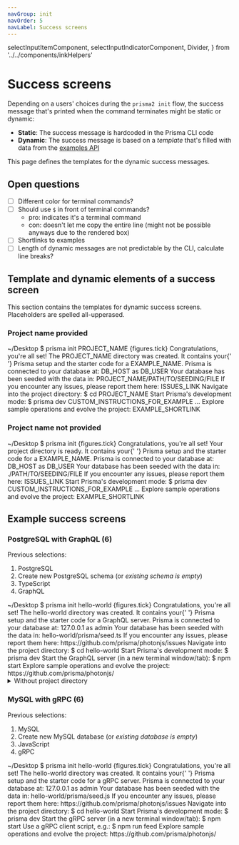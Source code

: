 ```yaml
---
navGroup: init
navOrder: 5
navLabel: Success screens
---
```


  selectInputItemComponent,
  selectInputIndicatorComponent,
  Divider,
} from '../../components/inkHelpers'

# Success screens

Depending on a users' choices during the `prisma2 init` flow, the success message that's printed when the command terminates might be static or dynamic:

- **Static**: The success message is hardcoded in the Prisma CLI code
- **Dynamic**: The success message is based on a _template_ that's filled with data from the [examples API](../examples-api)

This page defines the templates for the dynamic success messages.

## Open questions

- [ ] Different color for terminal commands?
- [ ] Should use `$` in front of terminal commands?
  - pro: indicates it's a terminal command
  - con: doesn't let me copy the entire line (might not be possible anyways due to the rendered box)
- [ ] Shortlinks to examples
- [ ] Length of dynamic messages are not predictable by the CLI, calculate line breaks?

## Template and dynamic elements of a success screen

This section contains the templates for dynamic success screens. Placeholders are spelled all-upperased.

### Project name provided

<Terminal>
  <Box marginBottom={1}>
    <Color dim>~/Desktop $</Color> prisma init PROJECT_NAME
  </Box>
  <Box marginLeft={2} marginBottom={1}>
    <Color green>{figures.tick} Congratulations, you're all set!</Color>
  </Box>
  <BorderBox flexDirection="column" title={chalk.bold('Success')}>
    <Box marginLeft={2} marginBottom={1} flexDirection="column">
      <Text>
        The <Text bold>PROJECT_NAME</Text> directory was created. It contains
        your{' '}
      </Text>
      <Text>Prisma setup and the starter code for a EXAMPLE_NAME.</Text>
    </Box>
    <Box marginLeft={2} marginBottom={1} flexDirection="column">
      <Text>Prisma is connected to your database at:</Text>
      <Text>
        <Text bold>DB_HOST</Text> as <Text bold>DB_USER</Text>
      </Text>
    </Box>
    <Box marginLeft={2} marginBottom={1} flexDirection="column">
      <Text>Your database has been seeded with the data in:</Text>
      <Text bold>PROJECT_NAME/PATH/TO/SEEDING/FILE</Text>
    </Box>
    <Box marginLeft={2} flexDirection="column">
      <Text>If you encounter any issues, please report them here:</Text>
      <Text bold>ISSUES_LINK</Text>
    </Box>
  </BorderBox>
  <BorderBox
    flexDirection="column"
    marginTop={1}
    marginBottom={1}
    title={chalk.bold('Next steps')}
  >
    <Box marginLeft={2} width={100} flexDirection="column">
      <Text>Navigate into the project directory:</Text>
      <Box marginBottom={1} flexDirection="column">
        <Text bold>$ cd PROJECT_NAME</Text>
      </Box>
      <Text>Start Prisma's development mode:</Text>
      <Box marginBottom={1} flexDirection="column">
        <Text bold>$ prisma dev</Text>
      </Box>
      <Box marginBottom={1} flexDirection="column">
        <Text>CUSTOM_INSTRUCTIONS_FOR_EXAMPLE</Text>
        <Text>...</Text>
      </Box>
      <Text>Explore sample operations and evolve the project:</Text>
      <Text bold>EXAMPLE_SHORTLINK</Text>
    </Box>
  </BorderBox>
</Terminal>

### Project name **not** provided

<Terminal>
  <Box marginBottom={1}>
    <Color dim>~/Desktop $</Color> prisma init
  </Box>
  <Box marginLeft={2} marginBottom={1}>
    <Color green>{figures.tick} Congratulations, you're all set!</Color>
  </Box>
  <BorderBox flexDirection="column" title={chalk.bold('Success')}>
    <Box marginLeft={2} marginBottom={1} flexDirection="column">
      <Text>
       Your project directory is ready. It contains
        your{' '}
      </Text>
      <Text>Prisma setup and the starter code for a EXAMPLE_NAME.</Text>
    </Box>
    <Box marginLeft={2} marginBottom={1} flexDirection="column">
      <Text>Prisma is connected to your database at:</Text>
      <Text>
        <Text bold>DB_HOST</Text> as <Text bold>DB_USER</Text>
      </Text>
    </Box>
    <Box marginLeft={2} marginBottom={1} flexDirection="column">
      <Text>Your database has been seeded with the data in:</Text>
      <Text bold>./PATH/TO/SEEDING/FILE</Text>
    </Box>
    <Box marginLeft={2} flexDirection="column">
      <Text>If you encounter any issues, please report them here:</Text>
      <Text bold>ISSUES_LINK</Text>
    </Box>
  </BorderBox>
  <BorderBox
    flexDirection="column"
    marginTop={1}
    marginBottom={1}
    title={chalk.bold('Next steps')}
  >
    <Box marginLeft={2} width={100} flexDirection="column">
      <Text>Start Prisma's development mode:</Text>
      <Box marginBottom={1} flexDirection="column">
        <Text bold>$ prisma dev</Text>
      </Box>
      <Box marginBottom={1} flexDirection="column">
        <Text>CUSTOM_INSTRUCTIONS_FOR_EXAMPLE</Text>
        <Text>...</Text>
      </Box>
      <Text>Explore sample operations and evolve the project:</Text>
      <Text bold>EXAMPLE_SHORTLINK</Text>
    </Box>
  </BorderBox>
</Terminal>

## Example success screens

### PostgreSQL with GraphQL (6)

Previous selections:

1. PostgreSQL
1. Create new PostgreSQL schema (or _existing schema is empty_)
1. TypeScript
1. GraphQL

<Terminal>
  <Box marginBottom={1}>
    <Color dim>~/Desktop $</Color> prisma init hello-world
  </Box>
  <Box marginLeft={2} marginBottom={1}>
    <Color green>{figures.tick} Congratulations, you're all set!</Color>
  </Box>
  <BorderBox flexDirection="column" title={chalk.bold('Success')}>
    <Box marginLeft={2} marginBottom={1} flexDirection="column">
      <Text>
        The <Text bold>hello-world</Text> directory was created. It contains
        your{' '}
      </Text>
      <Text>Prisma setup and the starter code for a GraphQL server.</Text>
    </Box>
    <Box marginLeft={2} marginBottom={1} flexDirection="column">
      <Text>Prisma is connected to your database at:</Text>
      <Text>
        <Text bold>127.0.0.1</Text> as <Text bold>admin</Text>
      </Text>
    </Box>
    <Box marginLeft={2} marginBottom={1} flexDirection="column">
      <Text>Your database has been seeded with the data in:</Text>
      <Text bold>hello-world/prisma/seed.ts</Text>
    </Box>
    <Box marginLeft={2} flexDirection="column">
      <Text>If you encounter any issues, please report them here:</Text>
      <Text bold>https://github.com/prisma/photonjs/issues</Text>
    </Box>
  </BorderBox>
  <BorderBox
    flexDirection="column"
    marginTop={1}
    marginBottom={1}
    title={chalk.bold('Next steps')}
  >
    <Box marginLeft={2} width={100} flexDirection="column">
      <Text>Navigate into the project directory:</Text>
      <Box marginBottom={1} flexDirection="column">
        <Text bold>$ cd hello-world</Text>
      </Box>
      <Text>Start Prisma's development mode:</Text>
      <Box marginBottom={1} flexDirection="column">
        <Text bold>$ prisma dev</Text>
      </Box>
      <Text>Start the GraphQL server (in a new terminal window/tab):</Text>
      <Box marginBottom={1} flexDirection="column">
        <Text bold>$ npm start</Text>
      </Box>
      <Text>Explore sample operations and evolve the project:</Text>
      <Text bold>https://github.com/prisma/photonjs/</Text>
    </Box>
  </BorderBox>
</Terminal>

<br />
<details><summary>Without project directory</summary>

If no project directory (here: `hello-world`) was provided, the sentence should be: "Your project directory is ready. It contains your Prisma setup and the starter code for a GraphQL server.":

<Terminal>
  <Box marginBottom={1}>
    <Color dim>~/Desktop $</Color> prisma init
  </Box>
  <Box marginLeft={2} marginBottom={1}>
    <Color green>{figures.tick} Congratulations, you're all set!</Color>
  </Box>
  <BorderBox flexDirection="column" title={chalk.bold('Success')}>
    <Box marginLeft={2} marginBottom={1} flexDirection="column">
      <Text>Your project directory is ready. It contains your </Text>
      <Text>Prisma setup and the starter code for a GraphQL server.</Text>
    </Box>
    <Box marginLeft={2} marginBottom={1} flexDirection="column">
      <Text>Prisma is connected to your database at:</Text>
      <Text>
        <Text bold>127.0.0.1</Text> as <Text bold>admin</Text>
      </Text>
    </Box>
    <Box marginLeft={2} marginBottom={1} flexDirection="column">
      <Text>Your database has been seeded with the data in:</Text>
      <Text bold>hello-world/prisma/seed.ts</Text>
    </Box>
    <Box marginLeft={2} flexDirection="column">
      <Text>If you encounter any issues, please report them here:</Text>
      <Text bold>https://github.com/prisma/photonjs/issues</Text>
    </Box>
  </BorderBox>
  <BorderBox
    flexDirection="column"
    marginTop={1}
    marginBottom={1}
    title={chalk.bold('Next steps')}
  >
    <Box marginLeft={2} width={100} flexDirection="column">
      <Text>Start Prisma's development mode:</Text>
      <Box marginBottom={1} flexDirection="column">
        <Text bold>$ prisma dev</Text>
      </Box>
      <Text>Start the GraphQL server (in a new terminal window/tab):</Text>
      <Box marginBottom={1} flexDirection="column">
        <Text bold>$ npm start</Text>
      </Box>
      <Text>Explore sample operations and evolve the project:</Text>
      <Text bold>https://github.com/prisma/photonjs/</Text>
    </Box>
  </BorderBox>
</Terminal>

</details>

### MySQL with gRPC (6)

Previous selections:

1. MySQL
1. Create new MySQL database (or _existing database is empty_)
1. JavaScript
1. gRPC

<Terminal>
  <Box marginBottom={1}>
    <Color dim>~/Desktop $</Color> prisma init hello-world
  </Box>
  <Box marginLeft={2} marginBottom={1}>
    <Color green>{figures.tick} Congratulations, you're all set!</Color>
  </Box>
  <BorderBox flexDirection="column" title={chalk.bold('Success')}>
    <Box marginLeft={2} marginBottom={1} flexDirection="column">
      <Text>
        The <Text bold>hello-world</Text> directory was created. It contains
        your{' '}
      </Text>
      <Text>Prisma setup and the starter code for a gRPC server.</Text>
    </Box>
    <Box marginLeft={2} marginBottom={1} flexDirection="column">
      <Text>Prisma is connected to your database at:</Text>
      <Text>
        <Text bold>127.0.0.1</Text> as <Text bold>admin</Text>
      </Text>
    </Box>
    <Box marginLeft={2} marginBottom={1} flexDirection="column">
      <Text>Your database has been seeded with the data in:</Text>
      <Text bold>hello-world/prisma/seed.js</Text>
    </Box>
    <Box marginLeft={2} flexDirection="column">
      <Text>If you encounter any issues, please report them here:</Text>
      <Text bold>https://github.com/prisma/photonjs/issues</Text>
    </Box>
  </BorderBox>
  <BorderBox
    flexDirection="column"
    marginTop={1}
    marginBottom={1}
    title={chalk.bold('Next steps')}
  >
    <Box marginLeft={2} width={100} flexDirection="column">
      <Text>Navigate into the project directory:</Text>
      <Box marginBottom={1} flexDirection="column">
        <Text bold>$ cd hello-world</Text>
      </Box>
      <Text>Start Prisma's development mode:</Text>
      <Box marginBottom={1} flexDirection="column">
        <Text bold>$ prisma dev</Text>
      </Box>
      <Text>Start the gRPC server (in a new terminal window/tab):</Text>
      <Box marginBottom={1} flexDirection="column">
        <Text bold>$ npm start</Text>
      </Box>
      <Text>Use a gRPC client script, e.g.:</Text>
      <Box marginBottom={1} flexDirection="column">
        <Text bold>$ npm run feed</Text>
      </Box>
      <Text>Explore sample operations and evolve the project:</Text>
      <Text bold>https://github.com/prisma/photonjs/</Text>
    </Box>
  </BorderBox>
</Terminal>

